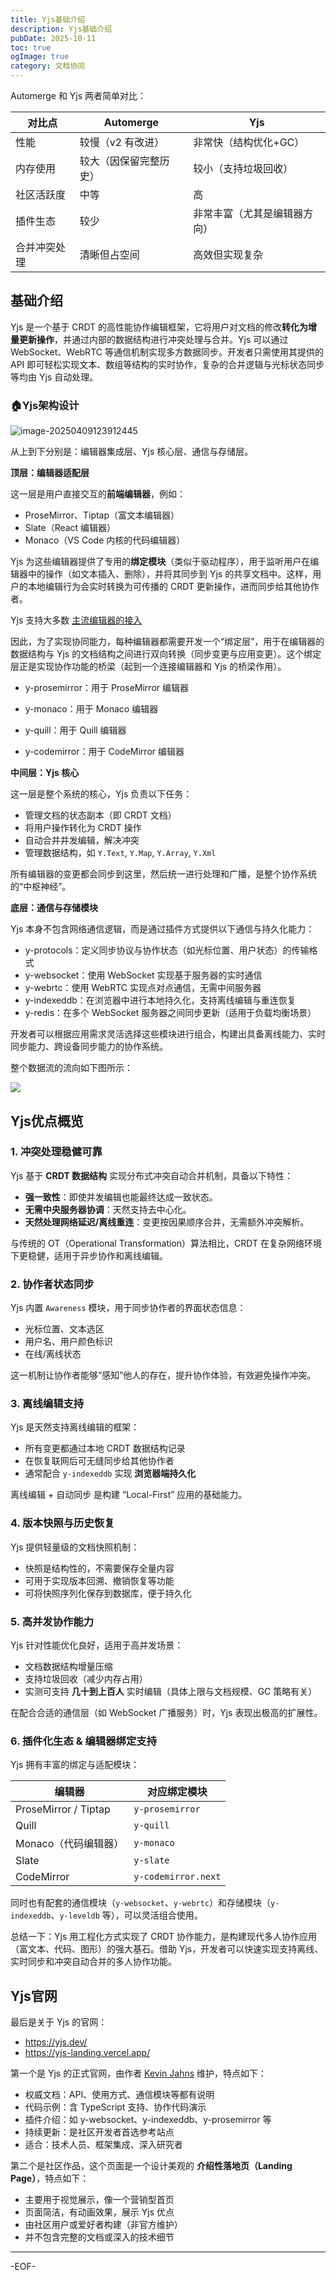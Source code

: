 ```yaml
---
title: Yjs基础介绍
description: Yjs基础介绍
pubDate: 2025-10-11
toc: true
ogImage: true
category: 文档协同
---
```


Automerge 和 Yjs 两者简单对比：

| 对比点       | Automerge              | Yjs                          |
| ------------ | ---------------------- | ---------------------------- |
| 性能         | 较慢（v2 有改进）      | 非常快（结构优化+GC）        |
| 内存使用     | 较大（因保留完整历史） | 较小（支持垃圾回收）         |
| 社区活跃度   | 中等                   | 高                           |
| 插件生态     | 较少                   | 非常丰富（尤其是编辑器方向） |
| 合并冲突处理 | 清晰但占空间           | 高效但实现复杂               |

## 基础介绍

Yjs 是一个基于 CRDT 的高性能协作编辑框架，它将用户对文档的修改**转化为增量更新操作**，并通过内部的数据结构进行冲突处理与合并。Yjs 可以通过 WebSocket、WebRTC 等通信机制实现多方数据同步。开发者只需使用其提供的 API 即可轻松实现文本、数组等结构的实时协作，复杂的合并逻辑与光标状态同步等均由 Yjs 自动处理。

### 🏠Yjs架构设计

![image-20250409123912445](https://xiejie-typora.oss-cn-chengdu.aliyuncs.com/2025-04-09-043912.png)

从上到下分别是：编辑器集成层、Yjs 核心层、通信与存储层。

**顶层：编辑器适配层**

这一层是用户直接交互的**前端编辑器**，例如：

- ProseMirror、Tiptap（富文本编辑器）
- Slate（React 编辑器）
- Monaco（VS Code 内核的代码编辑器）

Yjs 为这些编辑器提供了专用的**绑定模块**（类似于驱动程序），用于监听用户在编辑器中的操作（如文本插入、删除），并将其同步到 Yjs 的共享文档中。这样，用户的本地编辑行为会实时转换为可传播的 CRDT 更新操作，进而同步给其他协作者。

Yjs 支持大多数 [主流编辑器的接入](https://docs.yjs.dev/ecosystem/editor-bindings)

因此，为了实现协同能力，每种编辑器都需要开发一个“绑定层”，用于在编辑器的数据结构与 Yjs 的文档结构之间进行双向转换（同步变更与应用变更）。这个绑定层正是实现协作功能的桥梁（起到一个连接编辑器和 Yjs 的桥梁作用）。

- y-prosemirror：用于 ProseMirror 编辑器

- y-monaco：用于 Monaco 编辑器

- y-quill：用于 Quill 编辑器

- y-codemirror：用于 CodeMirror 编辑器

**中间层：Yjs 核心**

这一层是整个系统的核心，Yjs 负责以下任务：

- 管理文档的状态副本（即 CRDT 文档）
- 将用户操作转化为 CRDT 操作
- 自动合并并发编辑，解决冲突
- 管理数据结构，如 `Y.Text`, `Y.Map`, `Y.Array`, `Y.Xml`

所有编辑器的变更都会同步到这里，然后统一进行处理和广播，是整个协作系统的“中枢神经”。

**底层：通信与存储模块**

Yjs 本身不包含网络通信逻辑，而是通过插件方式提供以下通信与持久化能力：

- y-protocols：定义同步协议与协作状态（如光标位置、用户状态）的传输格式
- y-websocket：使用 WebSocket 实现基于服务器的实时通信
- y-webrtc：使用 WebRTC 实现点对点通信，无需中间服务器
- y-indexeddb：在浏览器中进行本地持久化，支持离线编辑与重连恢复
- y-redis：在多个 WebSocket 服务器之间同步更新（适用于负载均衡场景）

开发者可以根据应用需求灵活选择这些模块进行组合，构建出具备离线能力、实时同步能力、跨设备同步能力的协作系统。

整个数据流的流向如下图所示：

![](https://raw.githubusercontent.com/wangshengliang-wsl/blog/main/img/20251015142426572.png)

## Yjs优点概览

### 1. 冲突处理稳健可靠

Yjs 基于 **CRDT 数据结构** 实现分布式冲突自动合并机制，具备以下特性：

- **强一致性**：即使并发编辑也能最终达成一致状态。
- **无需中央服务器协调**：天然支持去中心化。
- **天然处理网络延迟/离线重连**：变更按因果顺序合并，无需额外冲突解析。

与传统的 OT（Operational Transformation）算法相比，CRDT 在复杂网络环境下更稳健，适用于异步协作和离线编辑。

### 2. 协作者状态同步

Yjs 内置 `Awareness` 模块，用于同步协作者的界面状态信息：

- 光标位置、文本选区
- 用户名、用户颜色标识
- 在线/离线状态

这一机制让协作者能够“感知”他人的存在，提升协作体验，有效避免操作冲突。

### 3. 离线编辑支持

Yjs 是天然支持离线编辑的框架：

- 所有变更都通过本地 CRDT 数据结构记录
- 在恢复联网后可无缝同步给其他协作者
- 通常配合 `y-indexeddb` 实现 **浏览器端持久化**

离线编辑 + 自动同步 是构建 “Local-First” 应用的基础能力。

### 4. 版本快照与历史恢复

Yjs 提供轻量级的文档快照机制：

- 快照是结构性的，不需要保存全量内容
- 可用于实现版本回溯、撤销恢复等功能
- 可将快照序列化保存到数据库，便于持久化

### 5. 高并发协作能力

Yjs 针对性能优化良好，适用于高并发场景：

- 文档数据结构增量压缩
- 支持垃圾回收（减少内存占用）
- 实测可支持 **几十到上百人** 实时编辑（具体上限与文档规模、GC 策略有关）

在配合合适的通信层（如 WebSocket 广播服务）时，Yjs 表现出极高的扩展性。

### 6. 插件化生态 & 编辑器绑定支持

Yjs 拥有丰富的绑定与适配模块：

| 编辑器               | 对应绑定模块        |
| -------------------- | ------------------- |
| ProseMirror / Tiptap | `y-prosemirror`     |
| Quill                | `y-quill`           |
| Monaco（代码编辑器） | `y-monaco`          |
| Slate                | `y-slate`           |
| CodeMirror           | `y-codemirror.next` |

同时也有配套的通信模块（`y-websocket`、`y-webrtc`）和存储模块（`y-indexeddb`、`y-leveldb` 等），可以灵活组合使用。

总结一下：Yjs 用工程化方式实现了 CRDT 协作能力，是构建现代多人协作应用（富文本、代码、图形）的强大基石。借助 Yjs，开发者可以快速实现支持离线、实时同步和冲突自动合并的多人协作功能。

## Yjs官网

最后是关于 Yjs 的官网：

- https://yjs.dev/
- https://yjs-landing.vercel.app/

第一个是 Yjs 的正式官网，由作者 [Kevin Jahns](https://github.com/dmonad) 维护，特点如下：

- 权威文档：API、使用方式、通信模块等都有说明
- 代码示例：含 TypeScript 支持、协作代码演示
- 插件介绍：如 y-websocket、y-indexeddb、y-prosemirror 等
- 持续更新：是社区开发者首选参考站点
- 适合：技术人员、框架集成、深入研究者

第二个是社区作品，这个页面是一个设计美观的 **介绍性落地页（Landing Page）**，特点如下：

- 主要用于视觉展示，像一个营销型首页
- 页面简洁，有动画效果，展示 Yjs 优点
- 由社区用户或爱好者构建（非官方维护）
- 并不包含完整的文档或深入的技术细节

---

-EOF-
